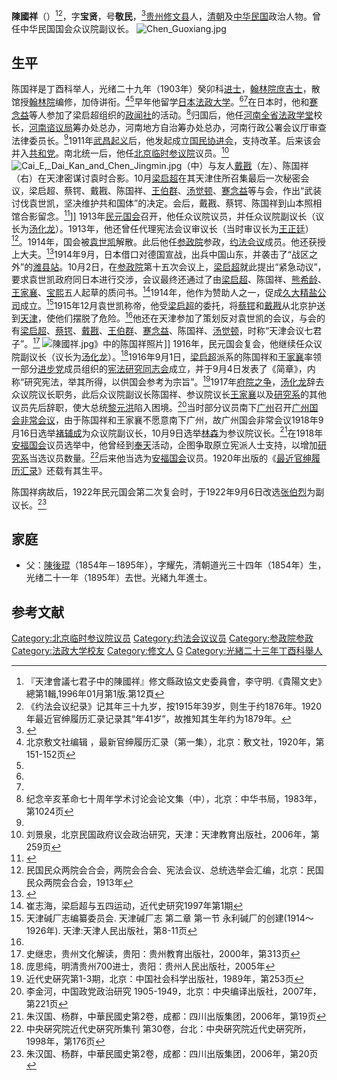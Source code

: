 {{Infobox Officeholder
|姓名=陳國祥
|圖像=File:陳國祥2.jpg
|圖像大小=200px
|圖像說明=  
| 字       = 
| 號       = 
| 別名     = 
| 出生名   = 
| 出生日期 = 1877年？月？日
| 出生地點 = 
| 逝世日期 = {{dda|1921|||1877||}}
| 逝世地點 = 
| 死因     = 
| 墓地     = 
| 墓地座標 = 
| 籍貫     = 
| 政黨     = 
| 其他政黨 = 
| parents    = 
| 伴侶     = 
| relatives  =  
| children  =  
| 母校     = 
| 著作     = 
| 簽名     = 
| 腳註     = 
| past     = 
}}
'''陳國祥'''（{{bd|1877年||1921年|}}）<ref>『天津會議七君子中的陳國祥』修文縣政協文史委員會，李守明.《貴陽文史》 總第1輯,1996年01月第1版.第12頁</ref><ref>《约法会议纪录》记其年三十九岁，按1915年39岁，则生于约1876年。1920年最近官绅履历汇录记录其“年41岁”，故推知其生年约为1879年。</ref>，字'''宝贤'''，号'''敬民'''，<ref name=gzdfz>{{Cite web |url=http://apply.gzgov.gov.cn/dfz/ShowNews.aspx?NewsID=1468 |title=贵州七百进士录，贵州地方志，2006年10月18日 |access-date=2012年2月17日 |archive-date=2012年7月14日 |archive-url=https://archive.is/20120714012228/http://apply.gzgov.gov.cn/dfz/ShowNews.aspx?NewsID=1468 |dead-url=yes }}</ref>[[贵州|贵州]][[修文县|修文县]]人，[[清朝|清朝]]及[[中华民国|中华民国]]政治人物。曾任中华民国国会众议院副议长。
[[File:Chen_Guoxiang.jpg|thumb]]
==生平==
陈国祥是丁酉科举人，光绪二十九年（1903年）癸卯科[[进士|进士]]，[[翰林院|翰林院]][[庶吉士|庶吉士]]，散馆授[[翰林院|翰林院]]编修，加侍讲衔。<ref name=gsll>北京敷文社编辑 ，最新官绅履历汇录（第一集），北京：敷文社，1920年，第151-152页</ref><ref name=gzdfz/>早年他留学[[日本|日本]][[法政大学|法政大学]]。<ref name=ljq/><ref name=gsll/>在日本时，他和[[蹇念益|蹇念益]]等人参加了梁启超组织的[[政闻社|政闻社]]的活动。<ref>纪念辛亥革命七十周年学术讨论会论文集（中），北京：中华书局，1983年，第1024页</ref>归国后，他任[[河南全省法政学堂|河南全省法政学堂]]校长，[[河南谘议局|河南谘议局]]筹办处总办，河南地方自治筹办处总办，河南行政公署会议厅审查法律委员长。<ref name=gsll/>1911年[[武昌起义|武昌起义]]后，他发起成立[[国民协进会|国民协进会]]，支持改革。后来该会并入[[共和党_(中国)|共和党]]。南北统一后，他任[[北京临时参议院|北京临时参议院]]议员。<ref name=ljq>刘景泉，北京民国政府议会政治研究，天津：天津教育出版社，2006年，第259页</ref>
[[File:Cai_E,_Dai_Kan_and_Chen_Jingmin.jpg|thumb]]（中）与友人[[戴戡|戴戡]]（左）、陈国祥（右）在天津密谋讨袁时合影。10月[[梁启超|梁启超]]在其天津住所召集最后一次秘密会议，梁启超、蔡锷、戴戡、陈国祥、[[王伯群|王伯群]]、[[汤觉顿|汤觉顿]]、[[蹇念益|蹇念益]]等与会，作出“武装讨伐袁世凯，坚决维护共和国体”的决定。会后，戴戡、蔡锷、陈国祥到山本照相馆合影留念。<ref>{{Cite web |url=http://culture.gog.com.cn/system/2011/12/09/011279274.shtml |title=照片上的历史，金黔在线，2011-12-09 |access-date=2013-04-28 |archive-date=2013-05-02 |archive-url=https://web.archive.org/web/20130502184712/http://culture.gog.com.cn/system/2011/12/09/011279274.shtml |dead-url=no }}</ref>]]
1913年[[民元国会|民元国会]]召开，他任众议院议员，并任众议院副议长（议长为[[汤化龙|汤化龙]]）。1913年，他还曾任代理宪法会议审议长（当时审议长为[[王正廷|王正廷]]）<ref>民国民众两院会合会，两院会合会、宪法会议、总统选举会汇编，北京：民国民众两院会合会，1913年</ref>。1914年，国会被[[袁世凯|袁世凯]]解散。此后他任[[参政院|参政院]]参政，[[约法会议|约法会议]]成员。他还获授上大夫。<ref>{{Cite book|author =约法会议秘书厅编 |title =约法会议纪录|year = 1915|publisher =约法会议秘书厅|location=北京|isbn = |page=118}}</ref>1914年9月，日本借口对德国宣战，出兵中国山东，并袭击了“战区之外”的[[潍坊站|潍县站]]。10月2日，在[[参政院|参政院]]第十五次会议上，[[梁启超|梁启超]]就此提出“紧急动议”，要求袁世凯政府同日本进行交涉，会议最终还通过了由[[梁启超|梁启超]]、陈国祥、[[熊希龄|熊希龄]]、[[王家襄|王家襄]]、[[宝熙|宝熙]]五人起草的质问书。<ref>崔志海，梁启超与五四运动，近代史研究1997年第1期</ref>1914年，他作为赞助人之一，促成[[久大精盐公司|久大精盐公司]]成立。<ref>天津碱厂志编纂委员会. 天津碱厂志 第二章 第一节 永利碱厂的创建(1914～1926年). 天津:天津人民出版社，第8-11页</ref>1915年12月袁世凯称帝，他受[[梁启超|梁启超]]的委托，将[[蔡锷|蔡锷]]和[[戴戡|戴戡]]从北京护送到[[天津|天津]]，使他们摆脱了危险。<ref name=qb/>他还在天津参加了策划反对袁世凯的会议，与会的有[[梁启超|梁启超]]、[[蔡锷|蔡锷]]、[[戴戡|戴戡]]、[[王伯群|王伯群]]、[[蹇念益|蹇念益]]、陈国祥、[[汤觉顿|汤觉顿]]，时称“天津会议七君子”。<ref>史继忠，贵州文化解读，贵阳：贵州教育出版社，2000年，第313页</ref>
[[File:陳國祥.jpg|thumb]]》中的陈国祥照片]]
1916年，民元国会复会，他继续任众议院副议长（议长为[[汤化龙|汤化龙]]）。<ref name=qb>庞思纯，明清贵州700进士，贵阳：贵州人民出版社，2005年</ref>1916年9月1日，[[梁启超|梁启超]]派系的陈国祥和[[王家襄|王家襄]]率领一部分[[进步党_(中国)|进步党]]成员组织的[[宪法研究同志会|宪法研究同志会]]成立，并于9月4日发表了《简章》，内称“研究宪法，举其所得，以供国会参考为宗旨”。<ref>近代史硏究第1-3期，北京：中国社会科学出版社，1989年，第253页</ref>1917年[[府院之争|府院之争]]，[[汤化龙|汤化龙]]辞去众议院议长职务，此后众议院副议长陈国祥、参议院议长[[王家襄|王家襄]]以及[[研究系|研究系]]的其他议员先后辞职，使大总统[[黎元洪|黎元洪]]陷入困境。<ref>李金河，中国政党政治研究 1905-1949，北京：中央编译出版社，2007年，第221页</ref>当时部分议员南下[[广州|广州]]召开[[广州国会非常会议|广州国会非常会议]]，由于陈国祥和王家襄不愿意南下广州，故广州国会非常会议1918年9月16日选举[[褚辅成|褚辅成]]为众议院副议长，10月9日选举[[林森|林森]]为参议院议长。<ref>朱汉国、杨群，中華民國史第2卷，成都：四川出版集团，2006年，第19页</ref>在1918年[[安福国会|安福国会]]议员选举中，他曾经到[[奉天|奉天]]活动，企图争取原立宪派人士支持，以增加[[研究系|研究系]]当选议员数量。<ref>中央硏究院近代史硏究所集刊 第30卷，台北：中央硏究院近代史硏究所，1998年，第176页</ref>后来他当选为[[安福国会|安福国会]]议员。1920年出版的《[[最近官绅履历汇录|最近官绅履历汇录]]》还载有其生平。

陈国祥病故后，1922年民元国会第二次复会时，于1922年9月6日改选[[张伯烈|张伯烈]]为副议长。<ref>朱汉国、杨群，中華民國史第2卷，成都：四川出版集团，2006年，第20页</ref>

==家庭==
*父：[[陳後琨|陳後琨]]（1854年－1895年），字耀先，清朝道光三十四年（1854年）生，光绪二十一年（1895年）去世。光緒九年進士。

==参考文献==
{{Commonscat|Chen Guoxiang}}
{{reflist}}

{{光緒二十九年癸卯科殿試金榜}}
{{DEFAULTSORT:Chen陈}}
[[Category:北京临时参议院议员|Category:北京临时参议院议员]]
[[Category:约法会议议员|Category:约法会议议员]]
[[Category:参政院参政|Category:参政院参政]]
[[Category:法政大学校友|Category:法政大学校友]]
[[Category:修文人|Category:修文人]]
[[Category:陈姓|G]]
[[Category:光緒二十三年丁酉科舉人|Category:光緒二十三年丁酉科舉人]]